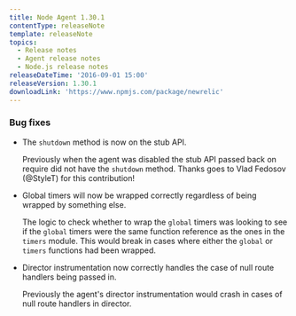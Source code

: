 ```yaml
---
title: Node Agent 1.30.1
contentType: releaseNote
template: releaseNote
topics:
  - Release notes
  - Agent release notes
  - Node.js release notes
releaseDateTime: '2016-09-01 15:00'
releaseVersion: 1.30.1
downloadLink: 'https://www.npmjs.com/package/newrelic'
---
```


### Bug fixes

* The `shutdown` method is now on the stub API.

  Previously when the agent was disabled the stub API passed back on require did not have the `shutdown` method. Thanks goes to Vlad Fedosov (@StyleT) for this contribution!
* Global timers will now be wrapped correctly regardless of being wrapped by something else.

  The logic to check whether to wrap the `global` timers was looking to see if the `global` timers were the same function reference as the ones in the `timers` module. This would break in cases where either the `global` or `timers` functions had been wrapped.
* Director instrumentation now correctly handles the case of null route handlers being passed in.

  Previously the agent's director instrumentation would crash in cases of null route handlers in director.
